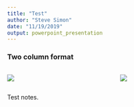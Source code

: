 ```yaml
---
title: "Test"
author: "Steve Simon"
date: "11/19/2019"
output: powerpoint_presentation
---
```


### Two column format

:::::: {.columns}
::: {.column width="50%"}
![](../images/pain-image.jpg)
:::

::: {.column width="50%"}
![](../images/nes.png)
:::
::::::

<div class="notes">

Test notes.

</div>